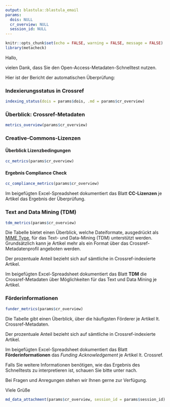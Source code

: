 ```yaml
---
output: blastula::blastula_email
params: 
  dois: NULL
  cr_overview: NULL
  session_id: NULL
---
```


```r
knitr::opts_chunk$set(echo = FALSE, warning = FALSE, message = FALSE)
library(metacheck)
```

Hallo,

vielen Dank, dass Sie den Open-Access-Metadaten-Schnelltest nutzen.

Hier ist der Bericht der automatischen Überprüfung:

### Indexierungsstatus in Crossref

```r
indexing_status(dois = params$dois, .md = params$cr_overview)
```

### Überblick: Crossref-Metadaten

```r
metrics_overview(params$cr_overview)
```


### Creative-Commons-Lizenzen

#### Überblick Lizenzbedingungen

```r
cc_metrics(params$cr_overview)
```

#### Ergebnis Compliance Check

```r
cc_compliance_metrics(params$cr_overview)
```

Im beigefügten Excel-Spreadsheet dokumentiert das Blatt **CC-Lizenzen** je Artikel das Ergebnis der Überprüfung.

### Text and Data Mining (TDM)

```r
tdm_metrics(params$cr_overview)
```

Die Tabelle bietet einen Überblick, welche Dateiformate,
ausgedrückt als [MIME
Type](https://developer.mozilla.org/en-US/docs/Web/HTTP/Basics_of_HTTP/MIME_types/Common_types),
für das Text- und Data-Mining (TDM) unterstützt werden. Grundsätzlich
kann je Artikel mehr als ein Format über das Crossref-Metadatenprofil
angeboten werden.

Der prozentuale Anteil bezieht sich auf sämtliche in Crossref-indexierte Artikel.

Im beigefügten Excel-Spreadsheet dokumentiert das Blatt **TDM** die Crossref-Metadaten über Möglichkeiten für das Text und Data Mining je Artikel.

### Förderinformationen 

```r
funder_metrics(params$cr_overview)
```

Die Tabelle gibt einen Überblick, über die häufigsten Förderer je Artikel lt. Crossref-Metadaten. 

Der prozentuale Anteil bezieht sich auf sämtliche in Crossref-indexierte Artikel.

Im beigefügten Excel-Spreadsheet dokumentiert das Blatt **Förderinformationen** das *Funding Acknowledgement* je Artikel lt. Crossref.

Falls Sie weitere Informationen benötigen, wie das Ergebnis des Schnelltests zu interpretieren ist, schauen Sie bitte unter  nach. 

Bei Fragen und Anregungen stehen wir Ihnen gerne zur Verfügung.

Viele Grüße

```r
md_data_attachment(params$cr_overview, session_id = params$session_id)
```
